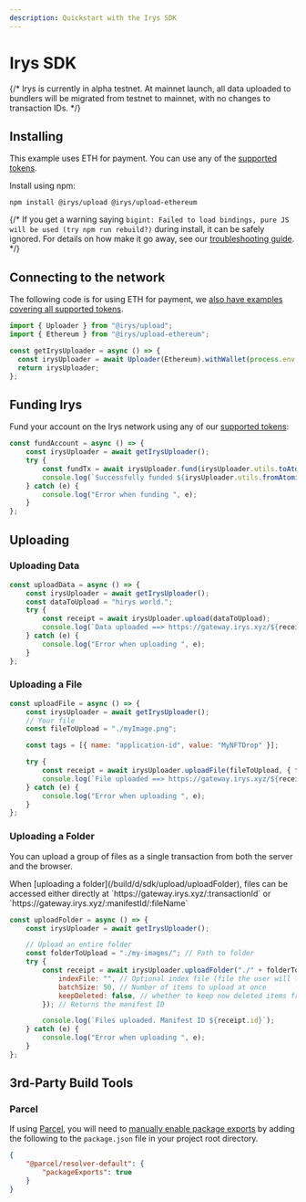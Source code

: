 ```yaml
---
description: Quickstart with the Irys SDK
---
```



# Irys SDK

{/* <Callout type="info" emoji="ℹ️">
Irys is currently in alpha testnet. At mainnet launch, all data uploaded to bundlers will be migrated from testnet to mainnet, with no changes to transaction IDs.
</Callout> */}


## Installing

This example uses ETH for payment. You can use any of the [supported tokens](/build/d/features/supported-tokens).

Install using npm:

```console
npm install @irys/upload @irys/upload-ethereum
```

{/* <Callout type="info" emoji="ℹ️">
	If you get a warning saying `bigint: Failed to load bindings, pure JS will be used (try npm run rebuild?)` during
	install, it can be safely ignored. For details on how make it go away, see our [troubleshooting
	guide](/build/d/troubleshooting#bigint).
</Callout> */}

## Connecting to the network

The following code is for using ETH for payment, we [also have examples covering all supported tokens](/build/d/sdk/setup). 

```ts
import { Uploader } from "@irys/upload";
import { Ethereum } from "@irys/upload-ethereum";

const getIrysUploader = async () => {
  const irysUploader = await Uploader(Ethereum).withWallet(process.env.PRIVATE_KEY);
  return irysUploader;
};
```

## Funding Irys

Fund your account on the Irys network using any of our [supported tokens](/build/d/features/supported-tokens):

```js
const fundAccount = async () => {
	const irysUploader = await getIrysUploader();
	try {
		const fundTx = await irysUploader.fund(irysUploader.utils.toAtomic(0.05));
		console.log(`Successfully funded ${irysUploader.utils.fromAtomic(fundTx.quantity)} ${irysUploader.token}`);
	} catch (e) {
		console.log("Error when funding ", e);
	}
};
```

## Uploading

### Uploading Data

```js
const uploadData = async () => {
	const irysUploader = await getIrysUploader();
	const dataToUpload = "hirys world.";
	try {
		const receipt = await irysUploader.upload(dataToUpload);
		console.log(`Data uploaded ==> https://gateway.irys.xyz/${receipt.id}`);
	} catch (e) {
		console.log("Error when uploading ", e);
	}
};
```

### Uploading a File

```js
const uploadFile = async () => {
	const irysUploader = await getIrysUploader();
	// Your file
	const fileToUpload = "./myImage.png";

	const tags = [{ name: "application-id", value: "MyNFTDrop" }];

	try {
		const receipt = await irysUploader.uploadFile(fileToUpload, { tags: tags });
		console.log(`File uploaded ==> https://gateway.irys.xyz/${receipt.id}`);
	} catch (e) {
		console.log("Error when uploading ", e);
	}
};
```

### Uploading a Folder

You can upload a group of files as a single transaction from both the server and the browser.

<Callout type="info" emoji="ℹ️">
	When [uploading a folder](/build/d/sdk/upload/uploadFolder), files can be accessed either directly at
	`https://gateway.irys.xyz/:transactionId` or `https://gateway.irys.xyz/:manifestId/:fileName`
</Callout>


```js
const uploadFolder = async () => {
	const irysUploader = await getIrysUploader();

	// Upload an entire folder
	const folderToUpload = "./my-images/"; // Path to folder
	try {
		const receipt = await irysUploader.uploadFolder("./" + folderToUpload, {
			indexFile: "", // Optional index file (file the user will load when accessing the manifest)
			batchSize: 50, // Number of items to upload at once
			keepDeleted: false, // whether to keep now deleted items from previous uploads
		}); // Returns the manifest ID

		console.log(`Files uploaded. Manifest ID ${receipt.id}`);
	} catch (e) {
		console.log("Error when uploading ", e);
	}
};
```

## 3rd-Party Build Tools

### Parcel

If using [Parcel](https://parceljs.org/), you will need to [manually enable package exports](https://parceljs.org/features/dependency-resolution/#package-exports) by adding the following to the `package.json` file in your project root directory.

```json
{
	"@parcel/resolver-default": {
		"packageExports": true
	}
}
```
